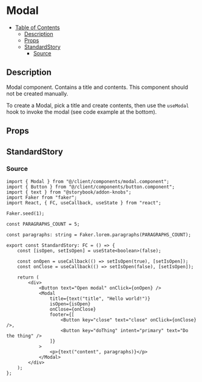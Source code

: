 
<Meta title="general/modal" component={Modal} />

# Modal

- [Table of Contents](#modal)
  * [Description](#description)
  * [Props](#props)
  * [StandardStory](#standardstory)
    + [Source](#source)

## Description
Modal component. Contains a title and contents. This component should not be created manually.

To create a Modal, pick a title and create contents, then use the `useModal` hook to invoke the
modal (see code example at the bottom).

## Props
<Props of={Modal} />

## StandardStory

<Preview>
	<Story name="standard">
		<StandardStory />
	</Story>
</Preview>

### Source
```tsx
import { Modal } from "@/client/components/modal.component";
import { Button } from "@/client/components/button.component";
import { text } from "@storybook/addon-knobs";
import Faker from "faker";
import React, { FC, useCallback, useState } from "react";

Faker.seed(1);

const PARAGRAPHS_COUNT = 5;

const paragraphs: string = Faker.lorem.paragraphs(PARAGRAPHS_COUNT);

export const StandardStory: FC = () => {
	const [isOpen, setIsOpen] = useState<boolean>(false);

	const onOpen = useCallback(() => setIsOpen(true), [setIsOpen]);
	const onClose = useCallback(() => setIsOpen(false), [setIsOpen]);

	return (
		<div>
			<Button text="Open modal" onClick={onOpen} />
			<Modal
				title={text("title", "Hello world!")}
				isOpen={isOpen}
				onClose={onClose}
				footer={[
					<Button key="close" text="close" onClick={onClose} />,
					<Button key="doThing" intent="primary" text="Do the thing" />
				]}
			>
				<p>{text("content", paragraphs)}</p>
			</Modal>
		</div>
	);
};
```

